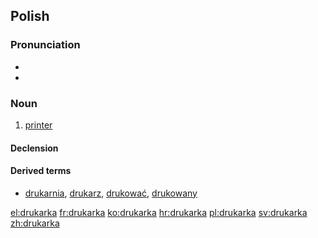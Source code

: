 ==Polish==

===Pronunciation===
* {{audio|Pl-drukarka.ogg|audio}}
* {{IPA|[druˈkarka]|lang=pl}}

===Noun===
{{head|pl|noun|g=f}}

# {{context|computing|lang=pl}} [[printer]]

====Declension====
{{pl-decl-noun-ka|drukar}}

====Derived terms====
* [[drukarnia]], [[drukarz]], [[drukować]], [[drukowany]]

[[el:drukarka]]
[[fr:drukarka]]
[[ko:drukarka]]
[[hr:drukarka]]
[[pl:drukarka]]
[[sv:drukarka]]
[[zh:drukarka]]